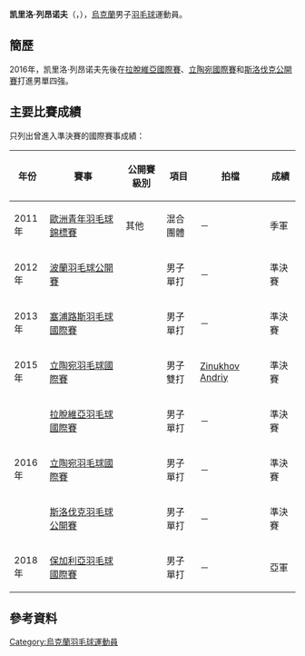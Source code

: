 {{noteTA|G1=Badminton}}
{{Infobox 羽球選手
| playername              = 凯里洛·列昂诺夫<br/>{{lang|uk|Кирило Леонов}}<br/><small>({{lang|en|Kyrylo Leonov}})</small>
| image                   = 
| size                    = 
| caption                 = 
| birth_name              = {{lang|uk|Кирило Вікторович Леонов}}
| date_of_birth           = {{birth_date_and_age|1993|7|6}}
| place_of_birth          = 
| height                  = 
| weight                  = 
| event                   = 男子單打、男子雙打、混合雙打
| country                 = {{UKR}}
| years_started           = 
| handedness              = 
| coach                   = 
| highest_ranking         = 第124位（男單）
| date_of_highest_ranking = 2013年8月29日<ref name="ranking">[http://bwfcontent.tournamentsoftware.com/ranking/player.aspx?id=11784&player=141154 BWF World Ranking - Ranking of Kyrylo LEONOV (82280)] {{Wayback|url=http://bwfcontent.tournamentsoftware.com/ranking/player.aspx?id=11784&player=141154 |date=20170222080426 }}{{en}}</ref>
| current_ranking         = 第226位（男單）<br/>第522位（男雙-[[Danylo_Bosniuk|Bosniuk]]）<br/>第566位（男雙-[[谢尔盖·唐|谢尔盖·唐]]）<br/>第522位（男雙-[[Vladislav_Volnyanskiy|Volnyanskiy]]）
| date_of_current_ranking = 2016年9月1日<ref>[http://bwfcontent.tournamentsoftware.com/ranking/category.aspx?id=11784&category=472 BWF World Ranking - BWF世界排名榜 (1/9/2016) - Men's singles] {{Wayback|url=http://bwfcontent.tournamentsoftware.com/ranking/category.aspx?id=11784&category=472 |date=20170222082631 }}{{en}}</ref><ref>[http://bwfcontent.tournamentsoftware.com/ranking/category.aspx?id=11784&category=474 BWF World Ranking - BWF世界排名榜 (1/9/2016) - Men's doubles] {{Wayback|url=http://bwfcontent.tournamentsoftware.com/ranking/category.aspx?id=11784&category=474 |date=20170222080440 }}{{en}}</ref>
| played                  = 68勝–50負（男單）<br/>18勝–33負（男雙）<br/>7勝–16負（混雙）
| titles                  = 
| bwf_profile             = EDCC917E-CD4A-4831-B2FE-4DB407F2B6C4
| bwf_id                  = 82280
| updated                 = 2016年9月5日
}}
{{MedalTableTop}}
{{MedalSport | 男子[[羽毛球|羽毛球]]}}
{{MedalCountry | {{UKR}}}}
{{MedalCompetition | [[歐洲青年羽毛球錦標賽|歐洲青年羽毛球錦標賽]]}}
{{MedalBronze| [[2011年歐洲青年羽毛球錦標賽|2011年 萬塔]] | 混合團體 }}
{{MedalBottom}}
'''凯里洛·列昂诺夫'''（{{lang-uk|'''Кирило Леонов'''}}，{{bd|1993年|7月6日}}），[[烏克蘭|烏克蘭]]男子[[羽毛球|羽毛球]]運動員。

==簡歷==
2016年，凯里洛·列昂诺夫先後在[[2016年拉脫維亞羽毛球國際賽|拉脫維亞國際賽]]、[[2016年立陶宛羽毛球國際賽|立陶宛國際賽]]和[[2016年斯洛伐克羽毛球公開賽|斯洛伐克公開賽]]打進男單四強。

==主要比賽成績==
只列出曾進入準決賽的國際賽事成績：
{| class=wikitable style="text-align:center; font-size:small;" 
!width="50"|年份
!width="180"|賽事
!width="80"|公開賽級別
!width="60"|項目
!width="130"|拍檔
!width="50"|成績
|-
!rowspan="1"|2011年
|[[2011年歐洲青年羽毛球錦標賽|歐洲青年羽毛球錦標賽]]
|其他
|混合團體
|－
|bgcolor="#b8860b"|季軍
|-
!rowspan="1"|2012年
|[[2012年波蘭羽毛球公開賽|波蘭羽毛球公開賽]]
|{{BWFIS}}
|男子單打
|－
|bgcolor="#b8860b"|準決賽
|-
!rowspan="1"|2013年
|[[2013年塞浦路斯羽毛球國際賽|塞浦路斯羽毛球國際賽]]
|{{BWFIS}}
|男子單打
|－
|bgcolor="#b8860b"|準決賽
|-
!rowspan="1"|2015年
|[[2015年立陶宛羽毛球國際賽|立陶宛羽毛球國際賽]]
|{{BWFFS}}
|男子雙打
|[[Zinukhov_Andriy|Zinukhov Andriy]]
|bgcolor="#b8860b"|準決賽
|-
!rowspan="3"|2016年
|[[2016年拉脫維亞羽毛球國際賽|拉脫維亞羽毛球國際賽]]
|{{BWFFS}}
|男子單打
|－
|bgcolor="#b8860b"|準決賽
|-
|[[2016年立陶宛羽毛球國際賽|立陶宛羽毛球國際賽]]
|{{BWFFS}}
|男子單打
|－
|bgcolor="#b8860b"|準決賽
|-
|[[2016年斯洛伐克羽毛球公開賽|斯洛伐克羽毛球公開賽]]
|{{BWFFS}}
|男子單打
|－
|bgcolor="#b8860b"|準決賽
|-
!rowspan="1"|2018年
|[[2018年保加利亞羽毛球國際賽|保加利亞羽毛球國際賽]]
|{{BWFFS}}
|男子單打
|－
|bgcolor="silver"|亞軍
|}
{{BWF賽事級別索引}}

== 參考資料 ==
{{Reflist}}

{{DEFAULTSORT:Leonov, Kyrylo}}
[[Category:烏克蘭羽毛球運動員|Category:烏克蘭羽毛球運動員]]